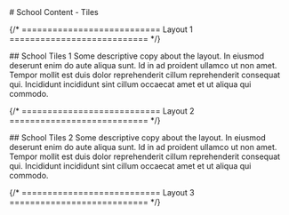 
<main class="page-main">

<div class="page-title">
# School Content - Tiles
</div>

{/* =========================== Layout 1 =========================== */}

<div class="intro-wrap">
## School Tiles 1
Some descriptive copy about the layout. In eiusmod deserunt enim do aute aliqua sunt. Id in ad proident ullamco ut non amet. Tempor mollit est duis dolor reprehenderit cillum reprehenderit consequat qui. Incididunt incididunt sint cillum occaecat amet et ut aliqua qui commodo.
</div>

<div class="version-1">
  <SchoolTiles />
</div>

{/* =========================== Layout 2 =========================== */}

<div class="intro-wrap">
## School Tiles 2
Some descriptive copy about the layout. In eiusmod deserunt enim do aute aliqua sunt. Id in ad proident ullamco ut non amet. Tempor mollit est duis dolor reprehenderit cillum reprehenderit consequat qui. Incididunt incididunt sint cillum occaecat amet et ut aliqua qui commodo.
</div>

<div class="version-2">
  <SchoolTiles />
</div>

{/* =========================== Layout 3 =========================== */}

</main>